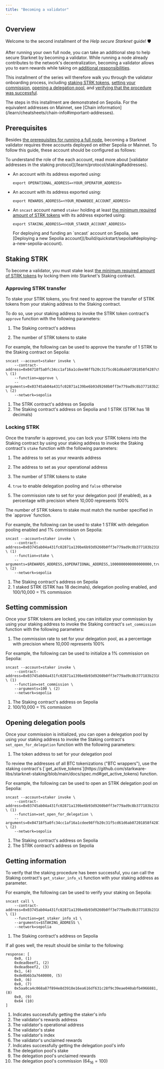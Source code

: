 ```yaml
---
title: "Becoming a validator"
---
```


## Overview

Welcome to the second installment of the *Help secure Starknet* guide! 🛡️

After running your own full node, you can take an additional step to help secure Starknet by becoming a validator.
While running a node already contributes to the network's decentralization, becoming a validator allows you to earn rewards while taking on [additional responsibilities](/secure/quickstart/attesting-to-blocks).

This installment of the series will therefore walk you through the validator onboarding process, including [staking STRK tokens](#staking-strk), [setting your commission](#setting-commission), [opening a delegation pool](#opening-a-delegation-pool), and [verifying that the procedure was successful](#verifying-stakes).

<Note>
The steps in this installment are demonstrated on Sepolia. For the equivalent addresses on Mainnet, see [Chain information](/learn/cheatsheets/chain-info#important-addresses).
</Note>

## Prerequisites

Besides [the prerequisites for running a full node](/secure/quickstart/running-a-node#prerequisites), becoming a Starknet validator requires three accounts deployed on either Sepolia or Mainnet. To follow this guide, these account should be configured as follows:

<Note>
To understand the role of the each account, read more about [validator addresses in the staking protocol](/learn/protocol/staking#addresses).
</Note>

* An account with its address exported using:

  ```shell
  export OPERATIONAL_ADDRESS=<YOUR_OPERATOR_ADDRESS>
  
  ```

* An account with its address exported using:

  ```shell
  export REWARDS_ADDRESS=<YOUR_REWARDEE_ACCOUNT_ADDRESS>
  
  ```

* An `sncast` account named `staker` holding at least [the minimum required amount of STRK tokens](/learn/protocol/staking#protocol) with its address exported using:

  ```shell
  export STAKING_ADDRESS=<YOUR_STAKER_ACCOUNT_ADDRESS>
  
  ```

  <Tip>
  For deploying and funding an `sncast` account on Sepolia, see [Deploying a new Sepolia account](/build/quickstart/sepolia#deploying-a-new-sepolia-account).
  </Tip>

## Staking STRK

To become a validator, you must stake least [the minimum required amount of STRK tokens](/learn/protocol/staking#protocol) by locking them into Starknet's Staking contract.

### Approving STRK transfer

To stake your STRK tokens, you first need to approve the transfer of STRK tokens from your staking address to the Staking contract.

To do so, use your staking address to invoke the STRK token contract's `approve` function with the following parameters:

1. The Staking contract's address

2. The number of STRK tokens to stake


For example, the following can be used to approve the transfer of 1 STRK to the Staking contract on Sepolia:

```shell
sncast --account=staker invoke \
    --contract-address=0x04718f5a0fc34cc1af16a1cdee98ffb20c31f5cd61d6ab07201858f4287c938d \ (1)
    --function=approve \
    --arguments=0x03745ab04a431fc02871a139be6b93d9260b0ff3e779ad9c8b377183b23109f1,1000000000000000000 \ (2)
    --network=sepolia
```

1. The STRK contract's address on Sepolia
2. The Staking contract's address on Sepolia and 1 STRK (STRK has 18 decimals)

### Locking STRK

Once the transfer is approved, you can lock your STRK tokens into the Staking contract by using your staking address to invoke the Staking contract's `stake` function with the following parameters:

1. The address to set as your rewards address

2. The address to set as your operational address

3. The number of STRK tokens to stake

4. `true` to enable delegation pooling and `false` otherwise

5. The commission rate to set for your delegation pool (if enabled), as a percentage with precision where 10,000 represents 100%

<Note>
The number of STRK tokens to stake must match the number specified in the `approve` function.
</Note>

For example, the following can be used to stake 1 STRK with delegation pooling enabled and 1% commission on Sepolia:

```shell
sncast --account=staker invoke \
    --contract-address=0x03745ab04a431fc02871a139be6b93d9260b0ff3e779ad9c8b377183b23109f1 \ (1)
    --function=stake \
    --arguments=$REWARDS_ADDRESS,$OPERATIONAL_ADDRESS,1000000000000000000,true,100 \ (2)
    --network=sepolia
```

1. The Staking contract's address on Sepolia
2. 1 staked STRK (STRK has 18 decimals), delegation pooling enabled, and 100/10,000 = 1% commission

## Setting commission

Once your STRK tokens are locked, you can initialize your commission by using your staking address to invoke the Staking contract's `set_commission` function with the following parameters:

1. The commission rate to set for your delegation pool, as a percentage with precision where 10,000 represents 100%

For example, the following can be used to initialize a 1% commission on Sepolia:

```terminal
sncast --account=staker invoke \
    --contract-address=0x03745ab04a431fc02871a139be6b93d9260b0ff3e779ad9c8b377183b23109f1 \ (1)
    --function=set_commission \
    --arguments=100 \ (2)
    --network=sepolia 
```

1. The Staking contract's address on Sepolia
2. 100/10,000 = 1% commission

## Opening delegation pools

Once your commission is initialized, you can open a delegation pool by using your staking address to invoke the Staking contract's `set_open_for_delegation` function with the following parameters:

1. The token address to set for your delegation pool

<Tip>
To review the addresses of all BTC tokenizations ("BTC wrappers"), use the staking contract's [`get_active_tokens`](https://github.com/starkware-libs/starknet-staking/blob/main/docs/spec.md#get_active_tokens) function.
</Tip>

For example, the following can be used to open an STRK delegation pool on Sepolia:

```terminal
sncast --account=staker invoke \
    --contract-address=0x03745ab04a431fc02871a139be6b93d9260b0ff3e779ad9c8b377183b23109f1 \ (1)
    --function=set_open_for_delegation \
    --arguments=0x04718f5a0fc34cc1af16a1cdee98ffb20c31f5cd61d6ab07201858f4287c938d \ (2)
    --network=sepolia 
```

1. The Staking contract's address on Sepolia
2. The STRK contract's address on Sepolia

## Getting information

To verify that the staking procedure has been successful, you can call the Staking contract's `get_staker_info_v1` function with your staking address as parameter.

For example, the following can be used to verify your staking on Sepolia:

```shell
sncast call \
    --contract-address=0x03745ab04a431fc02871a139be6b93d9260b0ff3e779ad9c8b377183b23109f1 \ (1)
    --function=get_staker_info_v1 \
    --arguments=$STAKING_ADDRESS \
    --network=sepolia
```

1. The Staking contract's address on Sepolia

If all goes well, the result should be similar to the following:

```shell
response: [
    0x0, (1)
    0xdeadbeef1, (2)
    0xdeadbeef2, (3)
    0x1, (4)
    0xde0b6b3a7640000, (5)
    0x0, (6)
    0x0, (7)
    0x5aa0ca4c068a87f894e8d3918e16ea616df631c28f9c39eae040abfb4966881, (8)
    0x0, (9)
    0x64 (10)
]
```

1. Indicates successfully getting the staker's info
2. The validator's rewards address
3. The validator's operational address
4. The validator's stake
5. The validator's index
6. The validator's unclaimed rewards
7. Indicates successfully getting the delegation pool's info
8. The delegation pool's stake
9. The delegation pool's unclaimed rewards
10. The delegation pool's commission ($64_{16} = 100$)